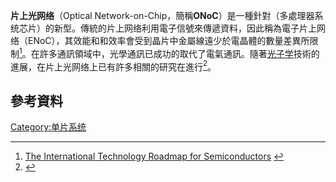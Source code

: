 '''片上光网络'''（Optical Network-on-Chip，簡稱'''ONoC'''）是一種針對{{le|MPSoC|multiprocessor system-on-chip}}（多處理器系统芯片）的新型{{le|片上网络|network on chip}}。傳統的片上网络利用電子信號來傳遞資料，因此稱為電子片上网络（ENoC），其效能和和效率會受到晶片中金屬線遠少於電晶體的數量差異所限制<ref name="ITRS">[http://www.itrs.net The International Technology Roadmap for Semiconductors] {{webarchive|url=https://web.archive.org/web/20151228041321/http://www.itrs.net/ |date=2015-12-28 }}</ref>。在許多通訊領域中，光學通訊已成功的取代了電氣通訊。隨著[[光子学|光子学]]技術的進展，在片上光网络上已有許多相關的研究在進行<ref name="ONoC">{{Cite web |url=http://www.ece.ust.hk/~eexu/bibliography.html |title=Optical Network-on-Chip Bibliography |accessdate=2015-10-07 |archive-date=2015-09-23 |archive-url=https://web.archive.org/web/20150923233005/http://www.ece.ust.hk/~eexu/bibliography.html |dead-url=no }}</ref>。

== 參考資料 ==
{{Reflist}}

{{光通信}}
{{電信}}

{{技術小作品}}

[[Category:单片系统|Category:单片系统]]
